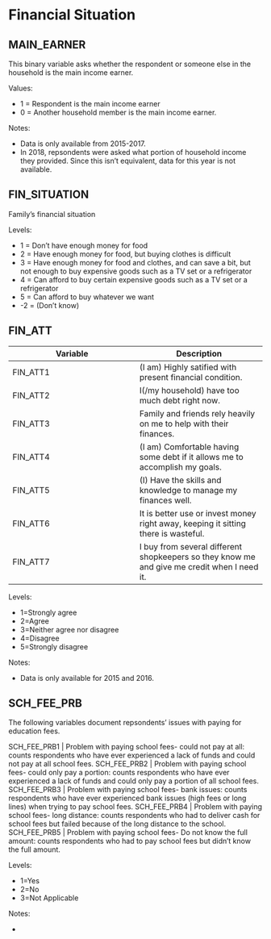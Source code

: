 # Financial Situation


## MAIN_EARNER

This binary variable asks whether the respondent or someone else in the household is the main income earner.

Values:

* 1 = Respondent is the main income earner
* 0 = Another household member is the main income earner.

Notes:

* Data is only available from 2015-2017.
* In 2018, repsondents were asked what portion of household income they provided. Since this isn't equivalent, data for this year is not available.

## FIN_SITUATION
Family's financial situation  

Levels:

+ 1 = Don't have enough money for food
+ 2 = Have enough money for food, but buying clothes is difficult
+ 3 = Have enough money for food and clothes, and can save a bit, but not enough to buy expensive goods such as a TV set or a               refrigerator
+ 4 = Can afford to buy certain expensive goods such as a TV set or a refrigerator
+ 5 = Can afford to buy whatever we want
+ -2 = (Don't know)


## FIN_ATT



Variable | Description
--- | ---
FIN_ATT1 | (I am) Highly satified with present financial condition.
FIN_ATT2 | I(/my household) have too much debt right now.
FIN_ATT3 | Family and friends rely heavily on me to help with their finances.
FIN_ATT4 | (I am) Comfortable having some debt if it allows me to accomplish my goals.
FIN_ATT5 | (I) Have the skills and knowledge to manage my finances well.
FIN_ATT6 | It is better use or invest money right away, keeping it sitting there is wasteful.
FIN_ATT7 | I buy from several different shopkeepers so they know me and give me credit when I need it.


Levels:

+ 1=Strongly agree
+ 2=Agree
+ 3=Neither agree nor disagree
+ 4=Disagree
+ 5=Strongly disagree

Notes:

* Data is only available for 2015 and 2016.

## SCH_FEE_PRB

The following variables document repsondents' issues with paying for education fees.

SCH_FEE_PRB1 | Problem with paying school fees- could not pay at all: counts respondents who have ever experienced a lack of funds and could not pay at all school fees.
SCH_FEE_PRB2 | Problem with paying school fees- could only pay a portion: counts respondents who have ever experienced a lack of funds and could only pay a portion of all school fees.
SCH_FEE_PRB3 | Problem with paying school fees- bank issues: counts respondents who have ever experienced bank issues (high fees or long lines) when trying to pay school fees.
SCH_FEE_PRB4 | Problem with paying school fees- long distance: counts respondents who had to deliver cash for school fees but failed because of the long distance to the school. 
SCH_FEE_PRB5 | Problem with paying school fees- Do not know the full amount: counts respondents who had to pay school fees but didn't know the full amount. 

Levels:

+ 1=Yes
+ 2=No
+ 3=Not Applicable

Notes:

*

